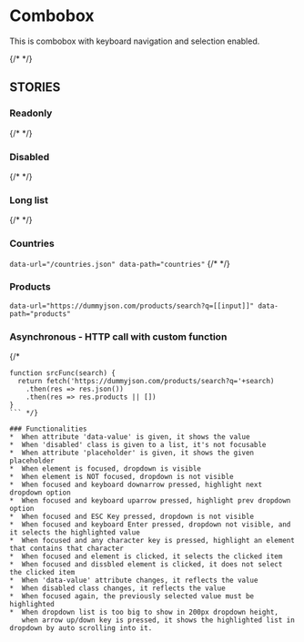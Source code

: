 

<Meta of={Combobox} />

<style>{`
  #story--core-combobox--primary.sb-story { min-height: 200px; }
  #story--core-combobox--long-list.sb-story { min-height: 200px; }
  #story--core-combobox--asynchronous.sb-story { min-height: 200px; }
`}</style>
# Combobox

This is combobox with keyboard navigation and selection enabled.

{/* <Canvas of={Combobox.Primary}/> */}

<Controls />

<h2 className="h6 sb-unstyled fw-light">STORIES</h2>

### Readonly
{/* <Canvas of={Combobox.Readonly}/> */}

### Disabled
{/* <Canvas of={Combobox.Disabled}/> */}

### Long list
{/* <Canvas of={Combobox.LongList}/> */}

### Countries 
`data-url="/countries.json" data-path="countries"`
{/* <Canvas of={Combobox.Countries}/> */}

### Products 
`data-url="https://dummyjson.com/products/search?q=[[input]]" data-path="products"`
<Canvas of={Combobox.Products}/>

### Asynchronous - HTTP call with custom function
{/* <Canvas of={Combobox.CustomFunction}/>
```
function srcFunc(search) {
  return fetch('https://dummyjson.com/products/search?q='+search)
    .then(res => res.json())
    .then(res => res.products || [])
}
``` */}

### Functionalities
*  When attribute 'data-value' is given, it shows the value
*  When 'disabled' class is given to a list, it's not focusable
*  When attribute 'placeholder' is given, it shows the given placeholder
*  When element is focused, dropdown is visible
*  When element is NOT focused, dropdown is not visible
*  When focused and keyboard downarrow pressed, highlight next dropdown option
*  When focused and keyboard uparrow pressed, highlight prev dropdown option
*  When focused and ESC Key pressed, dropdown is not visible
*  When focused and keyboard Enter pressed, dropdown not visible, and it selects the highlighted value
*  When focused and any character key is pressed, highlight an element that contains that character
*  When focused and element is clicked, it selects the clicked item
*  When focused and dissbled element is clicked, it does not select the clicked item
*  When 'data-value' attribute changes, it reflects the value
*  When disabled class changes, it reflects the value
*  When focused again, the previously selected value must be highlighted
*  When dropdown list is too big to show in 200px dropdown height, 
   when arrow up/down key is pressed, it shows the highlighted list in dropdown by auto scrolling into it. 
